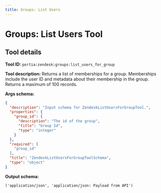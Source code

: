 ```yaml
---
title: Groups: List Users
---
```

<!-- WARNING: This file is auto-generated by generate_tool_docs.py. Do not edit manually. -->


# Groups: List Users Tool

<Intro />

## Tool details
**Tool ID:** `portia:zendesk:groups:list_users_for_group`

**Tool description:** Returns a list of memberships for a group. Memberships include the user ID and metadata about their membership in the group. Returns a maximum of 100 records.

**Args schema:**
```json
{
  "description": "Input schema for ZendeskListUsersForGroupTool.",
  "properties": {
    "group_id": {
      "description": "The id of the group",
      "title": "Group Id",
      "type": "integer"
    }
  },
  "required": [
    "group_id"
  ],
  "title": "ZendeskListUsersForGroupToolSchema",
  "type": "object"
}
```

**Output schema:**
```
('application/json', 'application/json: Payload from API')
```
